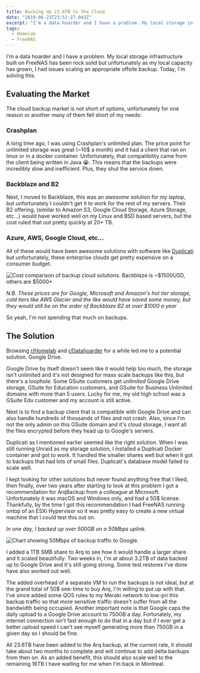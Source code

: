 ```yaml
---
title: Backing Up 23.6TB to the Cloud
date: "2019-06-23T23:51:27.043Z"
excerpt: "I'm a data hoarder and I have a problem. My local storage infrastructure built on FreeNAS has been rock solid but unfortunately as my local capacity has grown, I had issues scaling an appropriate offsite backup. Today, I'm solving this."
tags:
  - Homelab
  - FreeNAS
---
```


I'm a data hoarder and I have a problem. My local storage infrastructure built on FreeNAS has been rock solid but unfortunately as my local capacity has grown, I had issues scaling an appropriate offsite backup. Today, I'm solving this.

## Evaluating the Market

The cloud backup market is not short of options, unfortunately for one reason or another many of them fell short of my needs:

### Crashplan

A long time ago, I was using Crashplan's unlimited plan. The price point for unlimited storage was great (~10\$ a month) and it had a client that ran on linux or in a docker container. Unfortunately, that compatibility came from the client being written in Java 😭. This means that the backups were incredibly slow and inefficient. Plus, they shut the service down.

### Backblaze and B2

Next, I moved to Backblaze, this was an _awesome_ solution for my laptop, but unfortunately I couldn't get it to work for the rest of my servers. Their B2 offering, (similar to Amazon S3, Google Cloud Storage, Azure Storage, etc...) would have worked well on my Linux and BSD based servers, but the cost ruled that out pretty quickly at 20+ TB.

### Azure, AWS, Google Cloud, etc...

All of these would have been awesome solutions with software like [Duplicati](https://www.duplicati.com) but unfortunately, these enterprise clouds get pretty expensive on a consumer budget.

![Cost comparison of backup cloud solutions. Backblaze is ~$1500USD, others are $5000+](./backup-clouds.png "Yikes. ")

_N.B. These prices are for Google, Microsoft and Amazon's hot tier storage, cold tiers like AWS Glacier and the like would have saved some money, but they would still be on the order of Backblaze B2 at over \$1000 a year_

So yeah, I'm not spending that much on backups.

## The Solution

Browsing [r/Homelab](https://reddit.com/r/homelab/) and [r/Datahoarder](https://reddit.com/r/datahoarder/) for a while led me to a potential solution. Google Drive.

Google Drive by itself doesn't seem like it would help too much, the storage isn't unlimited and it's not designed for mass scale backups like this, but there's a loophole. Some GSuite customers get _unlimited_ Google Drive storage, GSuite for Education customers, and GSuite for Business Unlimited domains with more than 5 users. Lucky for me, my old high school was a GSuite Edu customer and my account is still active.

Next is to find a backup client that is compatible with Google Drive and can also handle hundreds of thousands of files and not crash. Also, since I'm not the only admin on this GSuite domain and it's cloud storage, I want all the files encrypted before they head up to Google's servers.

Duplicati as I mentioned earlier seemed like the right solution. When I was still running Unraid as my storage solution, I installed a Duplicati Docker container and got to work. It handled the smaller shares well but when it got to backups that had lots of small files, Duplicati's database model failed to scale well.

I kept looking for other solutions but never found anything free that I liked, then finally, over two years after starting to look at this problem I got a recommendation for ArqBackup from a colleague at Microsoft. Unfortunately it was macOS and Windows only, and had a 50\$ license. Thankfully, by the time I got this recommendation I had FreeNAS running ontop of an ESXi Hypervisor so it was pretty easy to create a new virtual machine that I could test this out on.

_In one day, I backed up over 500GB on a 50Mbps uplink._

![Chart showing 50Mbps of backup traffic to Google. ](./hermes-usage.png)

I added a 1TB SMB share to Arq to see how it would handle a larger share and it scaled beautifully. Two weeks in, I'm at about 3.2TB of data backed up to Google Drive and it's still going strong. Some test restores I've done have also worked out well.

The added overhead of a separate VM to run the backups is not ideal, but at the grand total of 50\$ one-time to buy Arq, I'm willing to put up with that. I've since added some QOS rules to my Meraki network to low-pri this backup traffic so that more sensitive traffic doesn't suffer from all the bandwidth being occupied. Another important note is that Google caps the daily upload to a Google Drive account to 750GB a day. Fortunately, my internet connection isn't fast enough to do that in a day but if I ever get a better upload speed I can't see myself generating more than 750GB in a given day so I should be fine.

All 23.6TB have been added to the Arq backup, at the current rate, it should take about two months to complete and will continue to add delta backups from then on. As an added benefit, this should also scale well to the remaining 16TB I have waiting for me when I'm back in Montreal.
